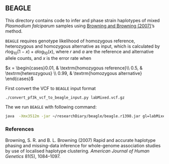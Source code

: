 ## BEAGLE

This directory contains code to infer and phase strain haplotypes of mixed *Plasmodium falciparum* samples using [Browning and Browning (2007)](#beagle)'s method.

`BEAGLE` requires genotype likelihood of homozygous reference, heterozygous and homozygous alternative as input, which is calculated by $r \log_{10}(1-x) + a \log_{10}(x)$, where $r$ and $a$ are the reference and alternative allele counts, and $x$ is the error rate when

$x = \begin{cases}0.01, & \textrm{homozygous reference}\\ 0.5, & \textrm{heterozygous} \\ 0.99, & \textrm{homozygous alternative} \end{cases}$

First convert the VCF to `BEAGLE` input format

```bash
./convert_pf3k_vcf_to_beagle_input.py labMixed.vcf.gz
```

The we run `BEAGLE` with following command:

```bash
java  -Xmx3512m -jar ~/researchDiary/beagle/beagle.r1398.jar gl=labMixed.gl.vcf.gz out=labMixed.gl.out
```

### References

Browning, S. R. and B. L. Browning (2007) Rapid and accurate haplotype phasing and missing-data inference for whole-genome association studies by use of localised haplotype clustering. *American Journal of Human Genetics* 81(5), 1084–1097. <a name="beagle"></a>

